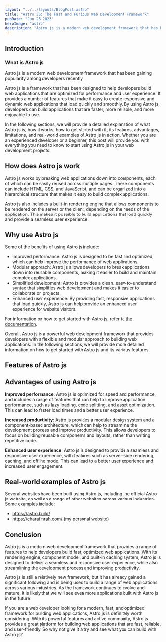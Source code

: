 ```yaml
---
layout: "../../layouts/BlogPost.astro"
title: "Astro JS: The Fast and Furious Web Development Framework"
pubDate: "Jun 25 2023"
heroImage: "astro"
description: "Astro js is a modern web development framework that has been gaining popularity among developers recently. In this post, we will provide a detailed explanation of what Astro js is, how it works, how to get started with it, its features, advantages, limitations, and real-world examples of Astro js in action."
---
```


## Introduction

### What is Astro js

Astro js is a modern web development framework that has been gaining popularity among developers recently.

Astro js is a framework that has been designed to help developers build web applications that are optimized for performance and user experience. It provides a number of features that make it easy to create responsive and dynamic web applications that load quickly and smoothly. By using Astro js, developers can build applications that are faster, more reliable, and more enjoyable to use.

In the following sections, we will provide a detailed explanation of what Astro js is, how it works, how to get started with it, its features, advantages, limitations, and real-world examples of Astro js in action. Whether you are an experienced developer or a beginner, this post will provide you with everything you need to know to start using Astro js in your web development projects.

## How does Astro js work

Astro js works by breaking web applications down into components, each of which can be easily reused across multiple pages. These components can include HTML, CSS, and JavaScript, and can be organized into a hierarchical structure that makes it easy to build complex applications.

Astro js also includes a built-in rendering engine that allows components to be rendered on the server or the client, depending on the needs of the application. This makes it possible to build applications that load quickly and provide a seamless user experience.

## Why use Astro js

Some of the benefits of using Astro js include:

- Improved performance: Astro js is designed to be fast and optimized, which can help improve the performance of web applications.
- Modular approach: Astro js allows developers to break applications down into reusable components, making it easier to build and maintain complex applications.
- Simplified development: Astro js provides a clean, easy-to-understand syntax that simplifies web development and makes it easier to collaborate on projects.
- Enhanced user experience: By providing fast, responsive applications that load quickly, Astro js can help provide an enhanced user experience for website visitors.

For information on how to get started with Astro js, refer to [the documentation](https://docs.astro.build/en/install/auto/).

Overall, Astro js is a powerful web development framework that provides developers with a flexible and modular approach to building web applications. In the following sections, we will provide more detailed information on how to get started with Astro js and its various features.

## Features of Astro js

## Advantages of using Astro js

**Improved performance**:
Astro js is optimized for speed and performance, and includes a range of features that can help to improve application performance, such as lazy loading, code splitting, and asset optimization. This can lead to faster load times and a better user experience.

**Increased productivity**:
Astro js provides a modular design system and a component-based architecture, which can help to streamline the development process and improve productivity. This allows developers to focus on building reusable components and layouts, rather than writing repetitive code.

**Enhanced user experience**:
Astro js is designed to provide a seamless and responsive user experience, with features such as server-side rendering, caching, and offline mode. This can lead to a better user experience and increased user engagement.

## Real-world examples of Astro js

Several websites have been built using Astro js, including the official Astro js website, as well as a range of other websites across various industries. Some examples include:

- https://astro.build/
- https://charafmrah.com/ (my personal website)

## Conclusion

Astro js is a modern web development framework that provides a range of features to help developers build fast, optimized web applications. With its rendering engine, component model, and built-in caching system, Astro js is designed to deliver a seamless and responsive user experience, while also streamlining the development process and improving productivity.

Astro js is still a relatively new framework, but it has already gained a significant following and is being used to build a range of web applications across various industries. As the framework continues to evolve and mature, it is likely that we will see even more applications built with Astro js in the future

If you are a web developer looking for a modern, fast, and optimized framework for building web applications, Astro js is definitely worth considering. With its powerful features and active community, Astro js provides a great platform for building web applications that are fast, reliable, and user-friendly. So why not give it a try and see what you can build with Astro js?
